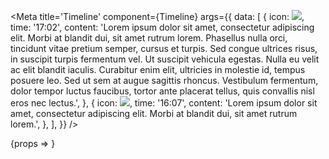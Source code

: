 

<Meta
	title='Timeline'
	component={Timeline}
	args={{
		data: [
			{
				icon: <img src={iconTick} />,
				time: '17:02',
				content:
					'Lorem ipsum dolor sit amet, consectetur adipiscing elit. Morbi at blandit dui, sit amet rutrum lorem. Phasellus nulla orci, tincidunt vitae pretium semper, cursus et turpis. Sed congue ultrices risus, in suscipit turpis fermentum vel. Ut suscipit vehicula egestas. Nulla eu velit ac elit blandit iaculis. Curabitur enim elit, ultricies in molestie id, tempus posuere leo. Sed ut sem at augue sagittis rhoncus. Vestibulum fermentum, dolor tempor luctus faucibus, tortor ante placerat tellus, quis convallis nisl eros nec lectus.',
			},
			{
				icon: <img src={iconRejected} />,
				time: '16:07',
				content: 'Lorem ipsum dolor sit amet, consectetur adipiscing elit. Morbi at blandit dui, sit amet rutrum lorem.',
			},
		],
	}}
/>

<Canvas>
	<Story name='Basic'>{props => <Timeline {...props} />}</Story>
</Canvas>
